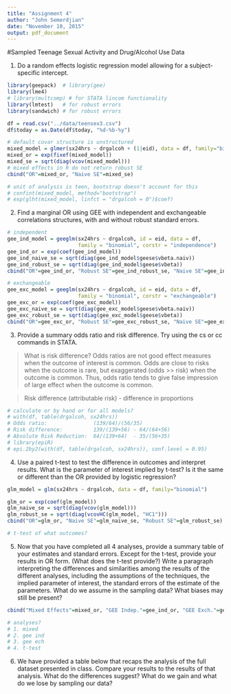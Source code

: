 ```yaml
---
title: "Assignment 4"
author: "John Semerdjian"
date: "November 10, 2015"
output: pdf_document
---
```


#Sampled Teenage Sexual Activity and Drug/Alcohol Use Data

1. Do a random effects logistic regression model allowing for a subject-specific intercept.

```r
library(geepack)  # library(gee)
library(lme4)
# library(multcomp) # for STATA lincom functionality
library(lmtest)   # for robust errors
library(sandwich) # for robust errors

df = read.csv("../data/teensex3.csv")
df$today = as.Date(df$today, "%d-%b-%y")

# default covar structure is unstructured
mixed_model = glmer(sx24hrs ~ drgalcoh + (1|eid), data = df, family="binomial")
mixed_or = exp(fixef(mixed_model))
mixed_se = sqrt(diag(vcov(mixed_model)))
# mixed effects in R do not return robust SE
cbind("OR"=mixed_or, "Naive SE"=mixed_se)

# unit of analysis is teen, bootstrap doesn't account for this
# confint(mixed_model, method="bootstrap")
# exp(glht(mixed_model, linfct = "drgalcoh = 0")$coef)
```

2. Find a marginal OR using GEE with independent and exchangeable correlations structures, with and without robust standard errors.

```r
# independent
gee_ind_model = geeglm(sx24hrs ~ drgalcoh, id = eid, data = df,
                       family = "binomial", corstr = "independence")
gee_ind_or = exp(coef(gee_ind_model))
gee_ind_naive_se = sqrt(diag(gee_ind_model$geese$vbeta.naiv))
gee_ind_robust_se = sqrt(diag(gee_ind_model$geese$vbeta))
cbind("OR"=gee_ind_or, "Robust SE"=gee_ind_robust_se, "Naive SE"=gee_ind_naive_se)

# exchangeable
gee_exc_model = geeglm(sx24hrs ~ drgalcoh, id = eid, data = df, 
                       family = "binomial", corstr = "exchangeable")
gee_exc_or = exp(coef(gee_exc_model))
gee_exc_naive_se = sqrt(diag(gee_exc_model$geese$vbeta.naiv))
gee_exc_robust_se = sqrt(diag(gee_exc_model$geese$vbeta))
cbind("OR"=gee_exc_or, "Robust SE"=gee_exc_robust_se, "Naive SE"=gee_exc_naive_se)
```

3. Provide a summary odds ratio and risk difference. Try using the cs or cc commands in STATA.

> What is risk difference? Odds ratios are not good effect measures when the outcome of interest is common. Odds are close to risks when the outcome is rare, but exaggerated (odds >> risk) when the outcome is common. Thus, odds ratio tends to give false impression of large effect when the outcome is common.

> Risk difference (attributable risk) - difference in proportions 

```r
# calculate or by hand or for all models?
# with(df, table(drgalcoh, sx24hrs))
# Odds ratio:               (139/64)/(56/35)
# Risk difference:          139/(139+56) - 64/(64+56)
# Absolute Risk Reduction:  64/(139+64)  - 35/(56+35)
# library(epiR)
# epi.2by2(with(df, table(drgalcoh, sx24hrs)), conf.level = 0.95)
```

4. Use a paired t-test to test the difference in outcomes and interpret results. What is the parameter of interest implied by t-test? Is it the same or different than the OR provided by logistic regression?

```r
glm_model = glm(sx24hrs ~ drgalcoh, data = df, family="binomial")

glm_or = exp(coef(glm_model))
glm_naive_se = sqrt(diag(vcov(glm_model)))
glm_robust_se = sqrt(diag(vcovHC(glm_model, "HC1")))
cbind("OR"=glm_or, "Naive SE"=glm_naive_se, "Robust SE"=glm_robust_se)

# t-test of what outcomes?
```

5. Now that you have completed all 4 analyses, provide a summary table of your estimates and standard errors. Except for the t-test, provide your results in OR form. (What does the t-test provide?) Write a paragraph interpreting the differences and similarities among the results of the different analyses, including the assumptions of the techniques, the implied parameter of interest, the standard errors of the estimate of the parameters. What do we assume in the sampling data? What biases may still be present?

```r
cbind("Mixed Effects"=mixed_or, "GEE Indep."=gee_ind_or, "GEE Exch."=gee_exc_or)

# analyses?
# 1. mixed
# 2. gee ind
# 3. gee ech
# 4. t-test
```

6. We have provided a table below that recaps the analysis of the full dataset presented in class. Compare your results to the results of that analysis. What do the differences suggest? What do we gain and what do we lose by sampling our data?

```r

```